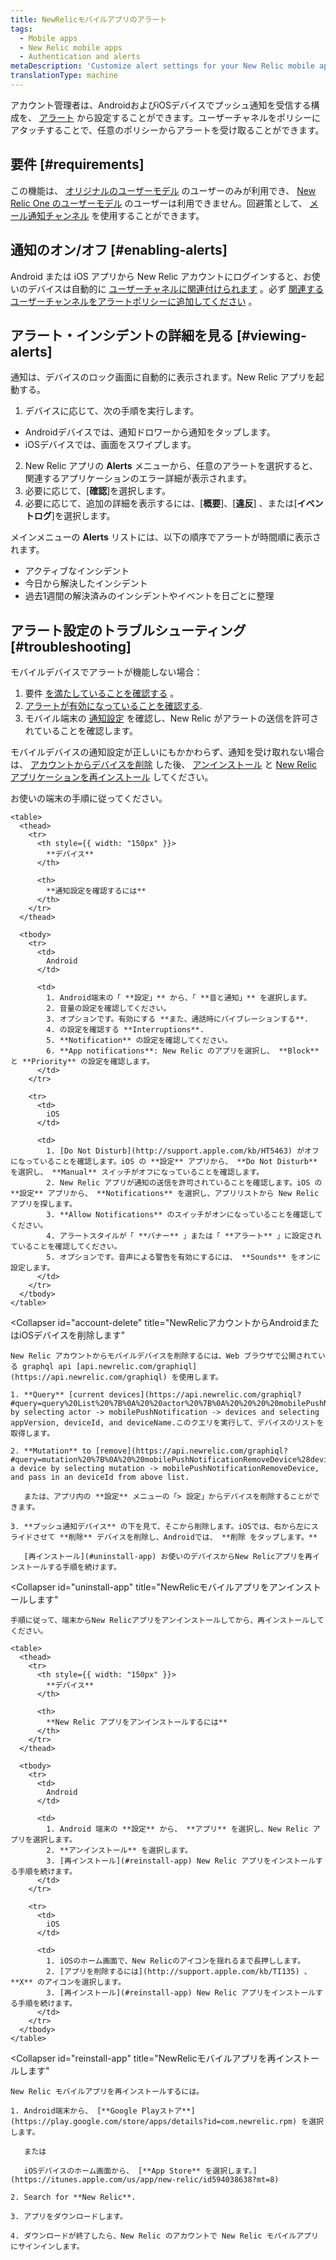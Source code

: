 ```yaml
---
title: NewRelicモバイルアプリのアラート
tags:
  - Mobile apps
  - New Relic mobile apps
  - Authentication and alerts
metaDescription: 'Customize alert settings for your New Relic mobile app, including email or push notifications. View and acknowledge view alerting incidents.'
translationType: machine
---
```


アカウント管理者は、AndroidおよびiOSデバイスでプッシュ通知を受信する構成を、 [アラート](/docs/alerts/new-relic-alerts-beta/getting-started/new-relic-alerts) から設定することができます。ユーザーチャネルをポリシーにアタッチすることで、任意のポリシーからアラートを受け取ることができます。

## 要件 [#requirements]

この機能は、 [オリジナルのユーザーモデル](/docs/accounts/original-accounts-billing/original-product-based-pricing/overview-user-models) のユーザーのみが利用でき、 [New Relic One のユーザーモデル](/docs/accounts/original-accounts-billing/original-product-based-pricing/overview-user-models) のユーザーは利用できません。回避策として、 [メール通知チャンネル](#email) を使用することができます。

## 通知のオン/オフ [#enabling-alerts]

Android または iOS アプリから New Relic アカウントにログインすると、お使いのデバイスは自動的に [ユーザーチャネルに関連付けられます](/docs/alerts/new-relic-alerts-beta/managing-notification-channels/notification-channels-controlling-where-send-alerts#user) 。必ず [関連するユーザーチャンネルをアラートポリシーに追加してください](/docs/alerts/new-relic-alerts-beta/managing-notification-channels/notification-channels-controlling-where-send-alerts#mobile-push) 。

## アラート・インシデントの詳細を見る [#viewing-alerts]

通知は、デバイスのロック画面に自動的に表示されます。New Relic アプリを起動する。

1. デバイスに応じて、次の手順を実行します。

* Androidデバイスでは、通知ドロワーから通知をタップします。
* iOSデバイスでは、画面をスワイプします。

2. New Relic アプリの **Alerts** メニューから、任意のアラートを選択すると、関連するアプリケーションのエラー詳細が表示されます。
3. 必要に応じて、\[**確認**]を選択します。
4. 必要に応じて、追加の詳細を表示するには、\[**概要**]、\[**違反**] 、または\[**イベントログ**]を選択します。

メインメニューの **Alerts** リストには、以下の順序でアラートが時間順に表示されます。

* アクティブなインシデント
* 今日から解決したインシデント
* 過去1週間の解決済みのインシデントやイベントを日ごとに整理

## アラート設定のトラブルシューティング [#troubleshooting]

モバイルデバイスでアラートが機能しない場合：

1. 要件 [を満たしていることを確認する](#requirements) 。
2. [アラートが有効になっていることを確認する](#enabling-alerts).
3. モバイル端末の [通知設定](#notification-settings) を確認し、New Relic がアラートの送信を許可されていることを確認します。

モバイルデバイスの通知設定が正しいにもかかわらず、通知を受け取れない場合は、 [アカウントからデバイスを削除](#account-delete) した後、 [アンインストール](#uninstall-app) と [New Relic アプリケーションを再インストール](#reinstall-app) してください。

<CollapserGroup>
  <Collapser
    id="notification-settings"
    title="モバイルデバイスの通知設定を確認してください"
  >
    お使いの端末の手順に従ってください。

    <table>
      <thead>
        <tr>
          <th style={{ width: "150px" }}>
            **デバイス**
          </th>

          <th>
            **通知設定を確認するには**
          </th>
        </tr>
      </thead>

      <tbody>
        <tr>
          <td>
            Android
          </td>

          <td>
            1. Android端末の「 **設定」** から、「 **音と通知」** を選択します。
            2. 音量の設定を確認してください。
            3. オプションです。有効にする **また、通話時にバイブレーションする**.
            4. の設定を確認する **Interruptions**.
            5. **Notification** の設定を確認してください。
            6. **App notifications**: New Relic のアプリを選択し、 **Block** と **Priority** の設定を確認します。
          </td>
        </tr>

        <tr>
          <td>
            iOS
          </td>

          <td>
            1. [Do Not Disturb](http://support.apple.com/kb/HT5463) がオフになっていることを確認します。iOS の **設定** アプリから、 **Do Not Disturb** を選択し、 **Manual** スイッチがオフになっていることを確認します。
            2. New Relic アプリが通知の送信を許可されていることを確認します。iOS の **設定** アプリから、 **Notifications** を選択し、アプリリストから New Relic アプリを探します。
            3. **Allow Notifications** のスイッチがオンになっていることを確認してください。
            4. アラートスタイルが「 **バナー** 」または「 **アラート** 」に設定されていることを確認してください。
            5. オプションです。音声による警告を有効にするには、 **Sounds** をオンに設定します。
          </td>
        </tr>
      </tbody>
    </table>
  </Collapser>

  <Collapser
    id="account-delete"
    title="NewRelicアカウントからAndroidまたはiOSデバイスを削除します"
  >
    New Relic アカウントからモバイルデバイスを削除するには、Web ブラウザで公開されている graphql api [api.newrelic.com/graphiql](https://api.newrelic.com/graphiql) を使用します。

    1. **Query** [current devices](https://api.newrelic.com/graphiql?#query=query%20List%20%7B%0A%20%20actor%20%7B%0A%20%20%20%20mobilePushNotification%20%7B%0A%20%20%20%20%20%20devices%20%7B%0A%20%20%20%20%20%20%20%20appVersion%0A%20%20%20%20%20%20%20%20deviceId%0A%20%20%20%20%20%20%20%20deviceName%0A%20%20%20%20%20%20%20%20operatingSystem%0A%20%20%20%20%20%20%7D%0A%20%20%20%20%7D%0A%20%20%7D%0A%7D%0A) by selecting actor -> mobilePushNotification -> devices and selecting appVersion, deviceId, and deviceName.このクエリを実行して、デバイスのリストを取得します。

    2. **Mutation** to [remove](https://api.newrelic.com/graphiql?#query=mutation%20%7B%0A%20%20mobilePushNotificationRemoveDevice%28deviceId%3A%20%22%22%29%20%7B%0A%20%20%20%20message%0A%20%20%7D%0A%7D%0A) a device by selecting mutation -> mobilePushNotificationRemoveDevice, and pass in an deviceId from above list.

       または、アプリ内の **設定** メニューの「> 設定」からデバイスを削除することができます。

    3. **プッシュ通知デバイス** の下を見て、そこから削除します。iOSでは、右から左にスライドさせて **削除** デバイスを削除し、Androidでは、 **削除 をタップします。**

       [再インストール](#uninstall-app) お使いのデバイスからNew Relicアプリを再インストールする手順を続けます。
  </Collapser>

  <Collapser
    id="uninstall-app"
    title="NewRelicモバイルアプリをアンインストールします"
  >
    手順に従って、端末からNew Relicアプリをアンインストールしてから、再インストールしてください。

    <table>
      <thead>
        <tr>
          <th style={{ width: "150px" }}>
            **デバイス**
          </th>

          <th>
            **New Relic アプリをアンインストールするには**
          </th>
        </tr>
      </thead>

      <tbody>
        <tr>
          <td>
            Android
          </td>

          <td>
            1. Android 端末の **設定** から、 **アプリ** を選択し、New Relic アプリを選択します。
            2. **アンインストール** を選択します。
            3. [再インストール](#reinstall-app) New Relic アプリをインストールする手順を続けます。
          </td>
        </tr>

        <tr>
          <td>
            iOS
          </td>

          <td>
            1. iOSのホーム画面で、New Relicのアイコンを揺れるまで長押しします。
            2. [アプリを削除するには](http://support.apple.com/kb/TI135) 、 **X** のアイコンを選択します。
            3. [再インストール](#reinstall-app) New Relic アプリをインストールする手順を続けます。
          </td>
        </tr>
      </tbody>
    </table>
  </Collapser>

  <Collapser
    id="reinstall-app"
    title="NewRelicモバイルアプリを再インストールします"
  >
    New Relic モバイルアプリを再インストールするには。

    1. Android端末から、 [**Google Playストア**](https://play.google.com/store/apps/details?id=com.newrelic.rpm) を選択します。

       または

       iOSデバイスのホーム画面から、 [**App Store** を選択します。](https://itunes.apple.com/us/app/new-relic/id594038638?mt=8)

    2. Search for **New Relic**.

    3. アプリをダウンロードします。

    4. ダウンロードが終了したら、New Relic のアカウントで New Relic モバイルアプリにサインインします。
  </Collapser>
</CollapserGroup>